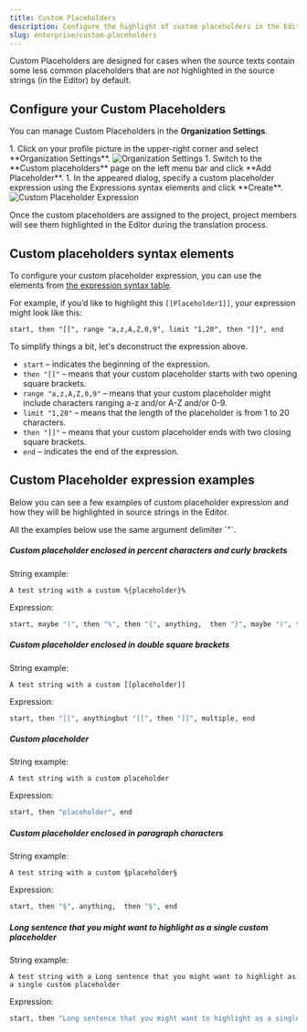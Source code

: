 ```yaml
---
title: Custom Placeholders
description: Configure the highlight of custom placeholders in the Editor
slug: enterprise/custom-placeholders
---
```



Custom Placeholders are designed for cases when the source texts contain some less common placeholders that are not highlighted in the source strings (in the Editor) by default.

## Configure your Custom Placeholders

You can manage Custom Placeholders in the **Organization Settings**.

<Steps>
  1. Click on your profile picture in the upper-right corner and select **Organization Settings**. <Image src={organizationSettingsMenuItem} alt="Organization Settings" />
  1. Switch to the **Custom placeholders** page on the left menu bar and click **Add Placeholder**.
  1. In the appeared dialog, specify a custom placeholder expression using the Expressions syntax elements and click **Create**. <Image src={customPlaceholderExpression} alt="Custom Placeholder Expression" class="width-xl" />
</Steps>

<LinkCard
  title="Assign Custom Placeholder to the Project"
  href="/enterprise/project-settings/import/#assign-custom-placeholder"
/>

Once the custom placeholders are assigned to the project, project members will see them highlighted in the Editor during the translation process.

## Custom placeholders syntax elements

To configure your custom placeholder expression, you can use the elements from [the expression syntax table](/enterprise/expression-syntax-elements).

For example, if you’d like to highlight this `[[Placeholder1]]`, your expression might look like this:

```
start, then "[[", range "a,z,A,Z,0,9", limit "1,20", then "]]", end
```

To simplify things a bit, let's deconstruct the expression above.

- `start` &ndash; indicates the beginning of the expression.
- `then "[["` &ndash; means that your custom placeholder starts with two opening square brackets.
- `range "a,z,A,Z,0,9"` &ndash; means that your custom placeholder might include characters ranging a-z and/or A-Z and/or 0-9.
- `limit "1,20"` &ndash; means that the length of the placeholder is from 1 to 20 characters.
- `then "]]"` &ndash; means that your custom placeholder ends with two closing square brackets.
- `end` &ndash; indicates the end of the expression.

<CardGrid>
  <LinkCard
    title="Verbal Tester"
    description="Create, check and edit verbal expressions in Crowdin project with Verbal Tester application"
    href="https://store.crowdin.com/verbal-tester"
    target="_blank"
  />
  <LinkCard
    title="Try Verbal Expressions GPT"
    description="Helps with Verbal Expressions development in Crowdin."
    href="https://chat.openai.com/g/g-NdFRRXHwm-crowdin-verbal-expressions-maker"
    target="_blank"
  />
</CardGrid>

## Custom Placeholder expression examples

Below you can see a few examples of custom placeholder expression and how they will be highlighted in source strings in the Editor.

<Aside>
  All the examples below use the same argument delimiter `"`.
</Aside>

##### Custom placeholder enclosed in percent characters and curly brackets

String example:

```
A test string with a custom %{placeholder}%
```

Expression:

```graphql
start, maybe "(", then "%", then "{", anything,  then "}", maybe ")", then "%", end
```

##### Custom placeholder enclosed in double square brackets

String example:

```
A test string with a custom [[placeholder]]
```

Expression:

```graphql
start, then "[[", anythingbut "[[", then "]]", multiple, end
```

##### Custom placeholder

String example:

```
A test string with a custom placeholder
```

Expression:

```graphql
start, then "placeholder", end
```

##### Custom placeholder enclosed in paragraph characters

String example:

```
A test string with a custom §placeholder§
```

Expression:

```graphql
start, then "§", anything,  then "§", end
```

##### Long sentence that you might want to highlight as a single custom placeholder

String example:

```text wrap
A test string with a Long sentence that you might want to highlight as a single custom placeholder
```

Expression:

```graphql wrap
start, then "Long sentence that you might want to highlight as a single custom placeholder"
```
